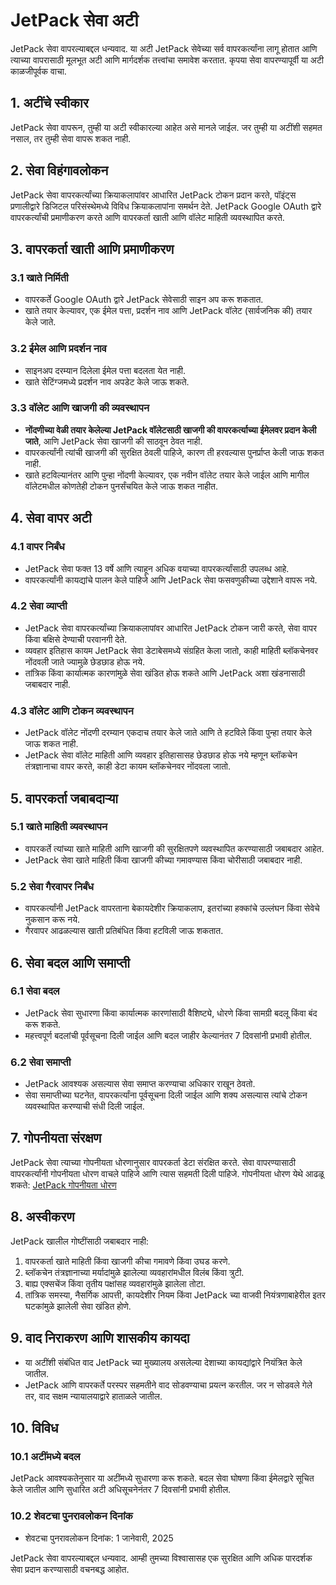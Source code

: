 # JetPack सेवा अटी

JetPack सेवा वापरल्याबद्दल धन्यवाद. या अटी JetPack सेवेच्या सर्व वापरकर्त्यांना लागू होतात आणि त्याच्या वापरासाठी मूलभूत अटी आणि मार्गदर्शक तत्त्वांचा समावेश करतात. कृपया सेवा वापरण्यापूर्वी या अटी काळजीपूर्वक वाचा.

## 1. अटींचे स्वीकार
JetPack सेवा वापरून, तुम्ही या अटी स्वीकारल्या आहेत असे मानले जाईल. जर तुम्ही या अटींशी सहमत नसाल, तर तुम्ही सेवा वापरू शकत नाही.

## 2. सेवा विहंगावलोकन
JetPack सेवा वापरकर्त्यांच्या क्रियाकलापांवर आधारित JetPack टोकन प्रदान करते, पॉइंट्स प्रणालीद्वारे डिजिटल परिसंस्थेमध्ये विविध क्रियाकलापांना समर्थन देते. JetPack Google OAuth द्वारे वापरकर्त्यांची प्रमाणीकरण करते आणि वापरकर्ता खाती आणि वॉलेट माहिती व्यवस्थापित करते.

## 3. वापरकर्ता खाती आणि प्रमाणीकरण

### 3.1 खाते निर्मिती
- वापरकर्ते Google OAuth द्वारे JetPack सेवेसाठी साइन अप करू शकतात.
- खाते तयार केल्यावर, एक ईमेल पत्ता, प्रदर्शन नाव आणि JetPack वॉलेट (सार्वजनिक की) तयार केले जाते.

### 3.2 ईमेल आणि प्रदर्शन नाव
- साइनअप दरम्यान दिलेला ईमेल पत्ता बदलता येत नाही.
- खाते सेटिंग्जमध्ये प्रदर्शन नाव अपडेट केले जाऊ शकते.

### 3.3 वॉलेट आणि खाजगी की व्यवस्थापन
- **नोंदणीच्या वेळी तयार केलेल्या JetPack वॉलेटसाठी खाजगी की वापरकर्त्याच्या ईमेलवर प्रदान केली जाते**, आणि JetPack सेवा खाजगी की साठवून ठेवत नाही.
- वापरकर्त्यांनी त्यांची खाजगी की सुरक्षित ठेवली पाहिजे, कारण ती हरवल्यास पुनर्प्राप्त केली जाऊ शकत नाही.
- खाते हटविल्यानंतर आणि पुन्हा नोंदणी केल्यावर, एक नवीन वॉलेट तयार केले जाईल आणि मागील वॉलेटमधील कोणतेही टोकन पुनर्संचयित केले जाऊ शकत नाहीत.

## 4. सेवा वापर अटी

### 4.1 वापर निर्बंध
- JetPack सेवा फक्त 13 वर्षे आणि त्याहून अधिक वयाच्या वापरकर्त्यांसाठी उपलब्ध आहे.
- वापरकर्त्यांनी कायद्यांचे पालन केले पाहिजे आणि JetPack सेवा फसवणुकीच्या उद्देशाने वापरू नये.

### 4.2 सेवा व्याप्ती
- JetPack सेवा वापरकर्त्यांच्या क्रियाकलापांवर आधारित JetPack टोकन जारी करते, सेवा वापर किंवा बक्षिसे देण्याची परवानगी देते.
- व्यवहार इतिहास कायम JetPack सेवा डेटाबेसमध्ये संग्रहित केला जातो, काही माहिती ब्लॉकचेनवर नोंदवली जाते ज्यामुळे छेडछाड होऊ नये.
- तांत्रिक किंवा कार्यात्मक कारणांमुळे सेवा खंडित होऊ शकते आणि JetPack अशा खंडनासाठी जबाबदार नाही.

### 4.3 वॉलेट आणि टोकन व्यवस्थापन
- JetPack वॉलेट नोंदणी दरम्यान एकदाच तयार केले जाते आणि ते हटविले किंवा पुन्हा तयार केले जाऊ शकत नाही.
- JetPack सेवा वॉलेट माहिती आणि व्यवहार इतिहासासह छेडछाड होऊ नये म्हणून ब्लॉकचेन तंत्रज्ञानाचा वापर करते, काही डेटा कायम ब्लॉकचेनवर नोंदवला जातो.

## 5. वापरकर्ता जबाबदाऱ्या

### 5.1 खाते माहिती व्यवस्थापन
- वापरकर्ते त्यांच्या खाते माहिती आणि खाजगी की सुरक्षितपणे व्यवस्थापित करण्यासाठी जबाबदार आहेत.
- JetPack सेवा खाते माहिती किंवा खाजगी कीच्या गमावण्यास किंवा चोरीसाठी जबाबदार नाही.

### 5.2 सेवा गैरवापर निर्बंध
- वापरकर्त्यांनी JetPack वापरताना बेकायदेशीर क्रियाकलाप, इतरांच्या हक्कांचे उल्लंघन किंवा सेवेचे नुकसान करू नये.
- गैरवापर आढळल्यास खाती प्रतिबंधित किंवा हटविली जाऊ शकतात.

## 6. सेवा बदल आणि समाप्ती

### 6.1 सेवा बदल
- JetPack सेवा सुधारणा किंवा कार्यात्मक कारणांसाठी वैशिष्ट्ये, धोरणे किंवा सामग्री बदलू किंवा बंद करू शकते.
- महत्त्वपूर्ण बदलांची पूर्वसूचना दिली जाईल आणि बदल जाहीर केल्यानंतर 7 दिवसांनी प्रभावी होतील.

### 6.2 सेवा समाप्ती
- JetPack आवश्यक असल्यास सेवा समाप्त करण्याचा अधिकार राखून ठेवतो.
- सेवा समाप्तीच्या घटनेत, वापरकर्त्यांना पूर्वसूचना दिली जाईल आणि शक्य असल्यास त्यांचे टोकन व्यवस्थापित करण्याची संधी दिली जाईल.

## 7. गोपनीयता संरक्षण
JetPack सेवा त्याच्या गोपनीयता धोरणानुसार वापरकर्ता डेटा संरक्षित करते. सेवा वापरण्यासाठी वापरकर्त्यांनी गोपनीयता धोरण वाचले पाहिजे आणि त्यास सहमती दिली पाहिजे. गोपनीयता धोरण येथे आढळू शकते: [JetPack गोपनीयता धोरण](#)

## 8. अस्वीकरण
JetPack खालील गोष्टींसाठी जबाबदार नाही:
1. वापरकर्ता खाते माहिती किंवा खाजगी कीचा गमावणे किंवा उघड करणे.
2. ब्लॉकचेन तंत्रज्ञानाच्या मर्यादांमुळे झालेल्या व्यवहारांमधील विलंब किंवा त्रुटी.
3. बाह्य एक्सचेंज किंवा तृतीय पक्षांसह व्यवहारांमुळे झालेला तोटा.
4. तांत्रिक समस्या, नैसर्गिक आपत्ती, कायदेशीर नियम किंवा JetPack च्या वाजवी नियंत्रणाबाहेरील इतर घटकांमुळे झालेली सेवा खंडित होणे.

## 9. वाद निराकरण आणि शासकीय कायदा
- या अटींशी संबंधित वाद JetPack च्या मुख्यालय असलेल्या देशाच्या कायद्यांद्वारे नियंत्रित केले जातील.
- JetPack आणि वापरकर्ते परस्पर सहमतीने वाद सोडवण्याचा प्रयत्न करतील. जर न सोडवले गेले तर, वाद सक्षम न्यायालयाद्वारे हाताळले जातील.

## 10. विविध

### 10.1 अटींमध्ये बदल
JetPack आवश्यकतेनुसार या अटींमध्ये सुधारणा करू शकते. बदल सेवा घोषणा किंवा ईमेलद्वारे सूचित केले जातील आणि सुधारित अटी अधिसूचनेनंतर 7 दिवसांनी प्रभावी होतील.

### 10.2 शेवटचा पुनरावलोकन दिनांक
- शेवटचा पुनरावलोकन दिनांक: 1 जानेवारी, 2025

JetPack सेवा वापरल्याबद्दल धन्यवाद. आम्ही तुमच्या विश्वासासह एक सुरक्षित आणि अधिक पारदर्शक सेवा प्रदान करण्यासाठी वचनबद्ध आहोत.